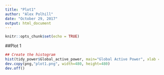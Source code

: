 ```yaml
---
title: "Plot1"
author: "Alex Polhill"
date: "October 29, 2017"
output: html_document
---
```


```r
knitr::opts_chunk$set(echo = TRUE)
```

##Plot 1

```r

## Create the histogram
hist(tidy_power$Global_active_power, main="Global Active Power", xlab = "Global Active Power (kilowatts)", col="red")
dev.copy(png,"plot1.png", width=480, height=480)
dev.off()
```
